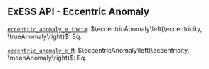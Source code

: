 ::: {.callout-tip collapse="true"}
# ExESS API - Eccentric Anomaly
[`eccentric_anomaly_e_theta`](/api/exospheres/orbital_mechanics.qmd): $\eccentricAnomaly\left(\eccentricity, \trueAnomaly\right)$: Eq. \eqref{eq:eccentric_anomaly_e_theta}  

[`eccentric_anomaly_e_M`](/api/exospheres/orbital_mechanics.qmd): $\eccentricAnomaly\left(\eccentricity, \meanAnomaly\right)$: Eq. \eqref{eq:eccentric_anomaly_e_M}
:::